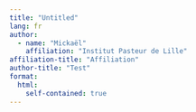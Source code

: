 ```yaml
---
title: "Untitled"
lang: fr
author:
  - name: "Mickaël"
    affiliation: "Institut Pasteur de Lille"
affiliation-title: "Affiliation"
author-title: "Test"
format:
  html:
    self-contained: true
---
```

